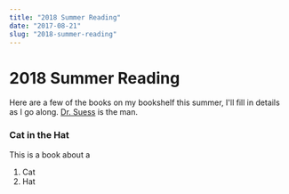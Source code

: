 ```yaml
---
title: "2018 Summer Reading"
date: "2017-08-21"
slug: "2018-summer-reading"
---
```


# 2018 Summer Reading

Here are a few of the books on my bookshelf this summer, I'll fill in details as I go along. [Dr. Suess](http://google.com) is the man.

### Cat in the Hat

This is a book about a

1. Cat
2. Hat